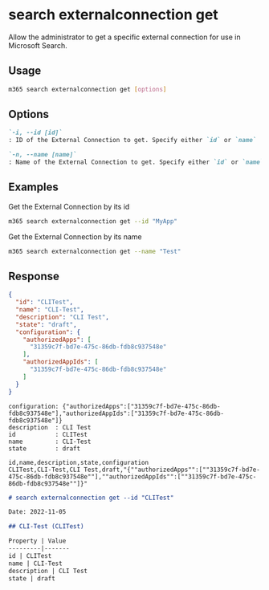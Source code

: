 
# search externalconnection get

Allow the administrator to get a specific external connection for use in Microsoft Search.

## Usage

```sh
m365 search externalconnection get [options]
```

## Options

```md defintion-list
`-i, --id [id]`
: ID of the External Connection to get. Specify either `id` or `name`

`-n, --name [name]`
: Name of the External Connection to get. Specify either `id` or `name`
```

<Global />

## Examples

Get the External Connection by its id

```sh
m365 search externalconnection get --id "MyApp"
```

Get the External Connection by its name

```sh
m365 search externalconnection get --name "Test"
```

## Response

<Tabs>
  <TabItem value="JSON">

  ```json
  {
    "id": "CLITest",
    "name": "CLI-Test",
    "description": "CLI Test",
    "state": "draft",
    "configuration": {
      "authorizedApps": [
        "31359c7f-bd7e-475c-86db-fdb8c937548e"
      ],
      "authorizedAppIds": [
        "31359c7f-bd7e-475c-86db-fdb8c937548e"
      ]
    }
  }
  ```

  </TabItem>
  <TabItem value="Text">

  ```text
  configuration: {"authorizedApps":["31359c7f-bd7e-475c-86db-fdb8c937548e"],"authorizedAppIds":["31359c7f-bd7e-475c-86db-fdb8c937548e"]}
  description  : CLI Test
  id           : CLITest
  name         : CLI-Test
  state        : draft
  ```

  </TabItem>
  <TabItem value="CSV">

  ```csv
  id,name,description,state,configuration
  CLITest,CLI-Test,CLI Test,draft,"{""authorizedApps"":[""31359c7f-bd7e-475c-86db-fdb8c937548e""],""authorizedAppIds"":[""31359c7f-bd7e-475c-86db-fdb8c937548e""]}"
  ```

  </TabItem>
  <TabItem value="Markdown">

  ```md
  # search externalconnection get --id "CLITest"

  Date: 2022-11-05

  ## CLI-Test (CLITest)

  Property | Value
  ---------|-------
  id | CLITest
  name | CLI-Test
  description | CLI Test
  state | draft
  ```

  </TabItem>
</Tabs>

